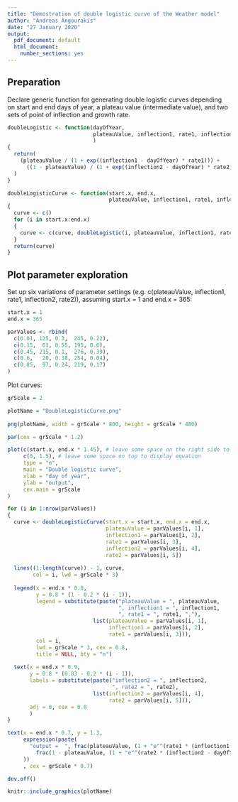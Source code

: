 ```yaml
---
title: "Demostration of double logistic curve of the Weather model"
author: "Andreas Angourakis"
date: "27 January 2020"
output:
  pdf_document: default
  html_document:
    number_sections: yes
---
```


## Preparation

Declare generic function for generating double logistic curves depending on start and end days of year, a plateau value (intermediate value), and two sets of point of inflection and growth rate.

```r
doubleLogistic <- function(dayOfYear, 
                           plateauValue, inflection1, rate1, inflection2, rate2
                           )
{
  return(
    (plateauValue / (1 + exp((inflection1 - dayOfYear) * rate1))) + 
      ((1 - plateauValue) / (1 + exp((inflection2 - dayOfYear) * rate2)))
  )
}

doubleLogisticCurve <- function(start.x, end.x, 
                                plateauValue, inflection1, rate1, inflection2, rate2)
{
  curve <- c()
  for (i in start.x:end.x)
  {
    curve <- c(curve, doubleLogistic(i, plateauValue, inflection1, rate1, inflection2, rate2))
  }
  return(curve)
}
```

## Plot parameter exploration

Set up six variations of parameter settings (e.g. c(plateauValue, inflection1, rate1, inflection2, rate2)), assuming start.x = 1 and end.x = 365:

```r
start.x = 1
end.x = 365

parValues <- rbind(
  c(0.01, 125, 0.3,  245, 0.22),
  c(0.15,  63, 0.55, 195, 0.6),
  c(0.45, 215, 0.1,  276, 0.39),
  c(0.6,   20, 0.38, 254, 0.04),
  c(0.85,  97, 0.24, 219, 0.17)
)
```

Plot curves:

```r
grScale = 2

plotName = "DoubleLogisticCurve.png"
  
png(plotName, width = grScale * 800, height = grScale * 480)

par(cex = grScale * 1.2)

plot(c(start.x, end.x * 1.45), # leave some space on the right side to display legend
     c(0, 1.5), # leave some space on top to display equation 
     type = "n", 
     main = "Double logistic curve",
     xlab = "day of year",
     ylab = "output",
     cex.main = grScale
)

for (i in 1:nrow(parValues))
{
  curve <- doubleLogisticCurve(start.x = start.x, end.x = end.x, 
                               plateauValue = parValues[i, 1], 
                               inflection1 = parValues[i, 2], 
                               rate1 = parValues[i, 3], 
                               inflection2 = parValues[i, 4],
                               rate2 = parValues[i, 5])
  
  lines((1:length(curve)) - 1, curve, 
        col = i, lwd = grScale * 3)
  
  legend(x = end.x * 0.8, 
         y = 0.8 * (1 - 0.2 * (i - 1)), 
         legend = substitute(paste("plateauValue = ", plateauValue, 
                                   ", inflection1 = ", inflection1,
                                   ", rate1 = ", rate1, ","), 
                           list(plateauValue = parValues[i, 1], 
                                inflection1 = parValues[i, 2],
                                rate1 = parValues[i, 3])),
         col = i,
         lwd = grScale * 3, cex = 0.8,
         title = NULL, bty = "n")
  
  text(x = end.x * 0.9, 
       y = 0.8 * (0.83 - 0.2 * (i - 1)),
       labels = substitute(paste("inflection2 = ", inflection2,
                                 ", rate2 = ", rate2), 
                           list(inflection2 = parValues[i, 4],
                                rate2 = parValues[i, 5])),
       adj = 0, cex = 0.8
       )
}

text(x = end.x * 0.7, y = 1.3,
     expression(paste(
       "output =  ", frac(plateauValue, (1 + "e"^(rate1 * (inflection1 - dayOfYear)))) + 
         frac(1 - plateauValue, (1 + "e"^(rate2 * (inflection2 - dayOfYear))))
     ))
     , cex = grScale * 0.7)

dev.off()
```

```r
knitr::include_graphics(plotName)
```
